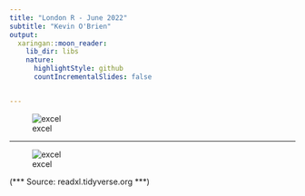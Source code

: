 ```yaml
---
title: "London R - June 2022"
subtitle: "Kevin O'Brien"
output:
  xaringan::moon_reader:
    lib_dir: libs
    nature:
      highlightStyle: github
      countIncrementalSlides: false


---
```



![excel](excel/excel-globalfinancialsystem.PNG)

---


![excel](excel/readxl.PNG)

(*** Source: readxl.tidyverse.org ***)